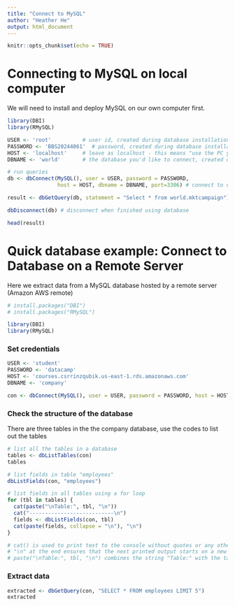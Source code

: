 ---
title: "Connect to MySQL"
author: "Heather He"
output: html_document
---

```{r setup, include=FALSE}
knitr::opts_chunk$set(echo = TRUE)
```

# Connecting to MySQL on local computer

We will need to install and deploy MySQL on our own computer first. 
```{r}
library(DBI)
library(RMySQL)

USER <- 'root'          # user id, created during database installation
PASSWORD <- 'BBS20244061'  # password, created during database installation
HOST <- 'localhost'     # leave as localhost - this means "use the PC you are running R on"
DBNAME <- 'world'       # the database you'd like to connect, created during database installation
```


```{r}
# run queries
db <- dbConnect(MySQL(), user = USER, password = PASSWORD, 
                host = HOST, dbname = DBNAME, port=3306) # connect to database

result <- dbGetQuery(db, statement = "Select * from world.mktcampaign")

dbDisconnect(db) # disconnect when finished using database

head(result)
```


# Quick database example: Connect to Database on a Remote Server

Here we extract data from a MySQL database hosted by a remote server (Amazon AWS remote) 
```{r install packages}

# install.packages("DBI")
# install.packages("RMySQL")

library(DBI)
library(RMySQL)

```

### Set credentials 
```{r connect}

USER <- 'student'          
PASSWORD <- 'datacamp' 
HOST <- 'courses.csrrinzqubik.us-east-1.rds.amazonaws.com'     
DBNAME <- 'company'      

con <- dbConnect(MySQL(), user = USER, password = PASSWORD, host = HOST, dbname = DBNAME, port=3306)

```


### Check the structure of the database

There are three tables in the the company database, use the codes to list out the tables 
```{r snapshot of database}

# list all the tables in a database 
tables <- dbListTables(con)
tables

# list fields in table "employees"
dbListFields(con, "employees")

# list fields in all tables using a for loop 
for (tbl in tables) {
  cat(paste("\nTable:", tbl, "\n"))
  cat("---------------------------\n")
  fields <- dbListFields(con, tbl)
  cat(paste(fields, collapse = "\n"), "\n")
}

# cat() is used to print text to the console without quotes or any other formatting.
# "\n" at the end ensures that the next printed output starts on a new line.
# paste("\nTable:", tbl, "\n") combines the string "Table:" with the table name (tbl) and adds a newline (\n) both before and after the printed table name.

```


### Extract data 
```{r extract data}
extracted <- dbGetQuery(con, "SELECT * FROM employees LIMIT 5")
extracted
```